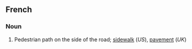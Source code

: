==French==
===Noun===
# Pedestrian path on the side of the road; [[sidewalk]] (''US''), [[pavement]] (''UK'')